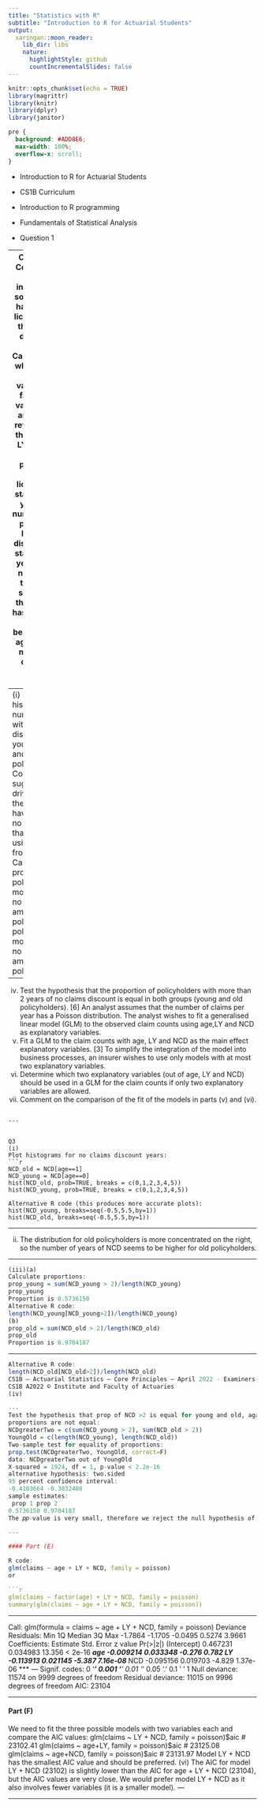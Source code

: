 ```yaml
---
title: "Statistics with R"
subtitle: "Introduction to R for Actuarial Students"
output:
  xaringan::moon_reader:
    lib_dir: libs
    nature:
      highlightStyle: github
      countIncrementalSlides: false
---
```


```r
knitr::opts_chunk$set(echo = TRUE)
library(magrittr)
library(knitr)
library(dplyr)
library(janitor)


```

```css
pre {
  background: #ADD8E6;
  max-width: 100%;
  overflow-x: scroll;
}
```

* Introduction to R for Actuarial Students

* CS1B Curriculum

* Introduction to R programming
* Fundamentals of Statistical Analysis

* Question 1

---
CS1B A2022–4 
3 Consider a sample of 10,000 car insurance policies sold to drivers who have had a 
driving licence for no more than 5 years. The data are given in the file 
CarInsurance.Rdata, which contains the following four variables: 
 age: a factor taking the values 0 for young and 1 for old; this refers to the age of 
the policyholder. 
 LY: the number of years the policyholder has had a driving licence before the start 
of the current year. 
 NCD: the number of years the policyholder has had a no claims discount before the 
start of the current year. 
 claims: the number of claims the policyholder submitted during the current year. 
It has been suggested that drivers belonging to the old age category have more years 
of no claims discount than younger drivers. 

---
(i) Plot two histograms for the number of years with no claims discount, one for 
young policyholders and another for old policyholders. [5] 
(ii) Comment on the suggestion that drivers belonging to the old age category 
have more years of no claims discount than young drivers, using the 
histograms from part (i).  
(iii) Calculate the proportion of: 
(a) policyholders with more than 2 years of no claims discount among 
young policyholders. 
(b) policyholders with more than 2 years of no claims discount among old 
policyholders. 

---

(iv) Test the hypothesis that the proportion of policyholders with more than 2 
years of no claims discount is equal in both groups (young and old 
policyholders). [6] 
An analyst assumes that the number of claims per year has a Poisson distribution. The 
analyst wishes to fit a generalised linear model (GLM) to the observed claim counts 
using age,LY and NCD as explanatory variables. 
(v) Fit a GLM to the claim counts with age, LY and NCD as the main effect 
explanatory variables. [3] 
To simplify the integration of the model into business processes, an insurer wishes to 
use only models with at most two explanatory variables. 
(vi) Determine which two explanatory variables (out of age, LY and NCD) should 
be used in a GLM for the claim counts if only two explanatory variables are 
allowed. 
(vii) Comment on the comparison of the fit of the models in parts (v) and (vi).  

```

---


Q3
(i)
Plot histograms for no claims discount years:
```r


NCD_old = NCD[age==1] 
NCD_young = NCD[age==0] 
hist(NCD_old, prob=TRUE, breaks = c(0,1,2,3,4,5)) 
hist(NCD_young, prob=TRUE, breaks = c(0,1,2,3,4,5)) 

Alternative R code (this produces more accurate plots):
hist(NCD_young, breaks=seq(-0.5,5.5,by=1))
hist(NCD_old, breaks=seq(-0.5,5.5,by=1))
```

---


(ii)
The distribution for old policyholders is more concentrated on the right, 
so the number of years of NCD seems to be higher for old policyholders. 


---



```r
(iii)(a)
Calculate proportions:
prop_young = sum(NCD_young > 2)/length(NCD_young) 
prop_young
Proportion is 0.5736150 
Alternative R code:
length(NCD_young[NCD_young>2])/length(NCD_young)
(b)
prop_old = sum(NCD_old > 2)/length(NCD_old) 
prop_old
Proportion is 0.9704187 
```

---



```r
Alternative R code:
length(NCD_old[NCD_old>2])/length(NCD_old)
CS1B – Actuarial Statistics – Core Principles – April 2022 - Examiners’ report
CS1B A2022 © Institute and Faculty of Actuaries
(iv)

---
Test the hypothesis that prop of NCD >2 is equal for young and old, against alternative that 
proportions are not equal: 
NCDgreaterTwo = c(sum(NCD_young > 2), sum(NCD_old > 2)) 
YoungOld = c(length(NCD_young), length(NCD_old)) 
Two-sample test for equality of proportions:
prop.test(NCDgreaterTwo, YoungOld, correct=F) 
data: NCDgreaterTwo out of YoungOld
X-squared = 1924, df = 1, p-value < 2.2e-16
alternative hypothesis: two.sided
95 percent confidence interval:
-0.4103664 -0.3832408
sample estimates:
 prop 1 prop 2 
0.5736150 0.9704187
The 𝑝𝑝-value is very small, therefore we reject the null hypothesis of equal proportions. 

---

#### Part (E)

R code:
glm(claims ~ age + LY + NCD, family = poisson)
or

```r
glm(claims ~ factor(age) + LY + NCD, family = poisson) 
summary(glm(claims ~ age + LY + NCD, family = poisson)) 


```
---


Call:
glm(formula = claims ~ age + LY + NCD, family = poisson)
Deviance Residuals: 
 Min 1Q Median 3Q Max 
-1.7864 -1.1705 -0.0495 0.5274 3.9661 
Coefficients:
 Estimate Std. Error z value Pr(>|z|) 
(Intercept) 0.467231 0.034983 13.356 < 2e-16 ***
age -0.009214 0.033348 -0.276 0.782 
LY -0.113913 0.021145 -5.387 7.16e-08 ***
NCD -0.095156 0.019703 -4.829 1.37e-06 ***
---
Signif. codes: 0 ‘***’ 0.001 ‘**’ 0.01 ‘*’ 0.05 ‘.’ 0.1 ‘ ’ 1
Null deviance: 11574 on 9999 degrees of freedom
Residual deviance: 11015 on 9996 degrees of freedom
AIC: 23104

---

#### Part (F)

We need to fit the three possible models with two variables each and compare the AIC 
values:
glm(claims ~ LY + NCD, family = poisson)$aic
# 23102.41 
glm(claims ~ age+LY, family = poisson)$aic
# 23125.08 
glm(claims ~ age+NCD, family = poisson)$aic
# 23131.97 
Model LY + NCD has the smallest AIC value and should be preferred. 
(vi)
The AIC for model LY + NCD (23102) is slightly lower than the AIC for
age + LY + NCD (23104), but the AIC values are very close. 
We would prefer model LY + NCD as it also involves fewer variables (it is a smaller 
model). 
---

---